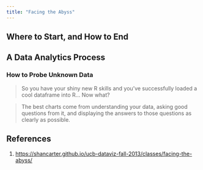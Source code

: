 ```yaml
---
title: "Facing the Abyss"
---
```


## Where to Start, and How to End


## A Data Analytics Process

### How to Probe Unknown Data
>So you have your shiny new R skills and you’ve successfully loaded a cool dataframe into R… Now what?

>The best charts come from understanding your data, asking good questions from it, and displaying the answers to those questions as clearly as possible.



## References

1. <https://shancarter.github.io/ucb-dataviz-fall-2013/classes/facing-the-abyss/>
